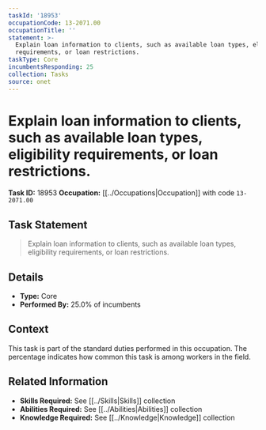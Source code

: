 ```yaml
---
taskId: '18953'
occupationCode: 13-2071.00
occupationTitle: ''
statement: >-
  Explain loan information to clients, such as available loan types, eligibility
  requirements, or loan restrictions.
taskType: Core
incumbentsResponding: 25
collection: Tasks
source: onet
---
```

# Explain loan information to clients, such as available loan types, eligibility requirements, or loan restrictions.

**Task ID:** 18953
**Occupation:** [[../Occupations|Occupation]] with code `13-2071.00`

## Task Statement

> Explain loan information to clients, such as available loan types, eligibility requirements, or loan restrictions.

## Details

- **Type:** Core
- **Performed By:** 25.0% of incumbents

## Context

This task is part of the standard duties performed in this occupation. The percentage indicates how common this task is among workers in the field.

## Related Information

- **Skills Required:** See [[../Skills|Skills]] collection
- **Abilities Required:** See [[../Abilities|Abilities]] collection
- **Knowledge Required:** See [[../Knowledge|Knowledge]] collection
